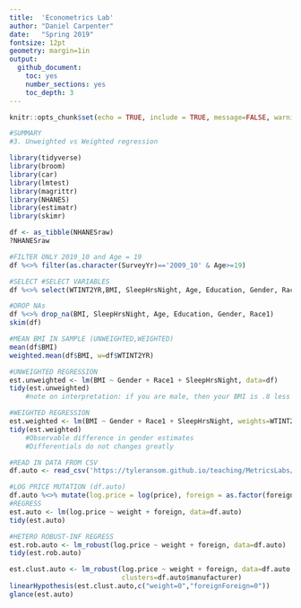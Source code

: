 ```yaml
---
title:  'Econometrics Lab'
author: "Daniel Carpenter"
date:   "Spring 2019"
fontsize: 12pt
geometry: margin=1in
output:
  github_document:
    toc: yes
    number_sections: yes
    toc_depth: 3
---
```

      
```r
knitr::opts_chunk$set(echo = TRUE, include = TRUE, message=FALSE, warning=FALSE)
```

```r
#SUMMARY
#3. Unweighted vs Weighted regression

library(tidyverse)
library(broom)
library(car)
library(lmtest)
library(magrittr)
library(NHANES)
library(estimatr)
library(skimr)

df <- as_tibble(NHANESraw)
?NHANESraw

#FILTER ONLY 2019_10 and Age = 19
df %<>% filter(as.character(SurveyYr)=='2009_10' & Age>=19)

#SELECT #SELECT VARIABLES
df %<>% select(WTINT2YR,BMI, SleepHrsNight, Age, Education, Gender, Race1)

#DROP NAs
df %<>% drop_na(BMI, SleepHrsNight, Age, Education, Gender, Race1)
skim(df)

#MEAN BMI IN SAMPLE (UNWEIGHTED,WEIGHTED)
mean(df$BMI)
weighted.mean(df$BMI, w=df$WTINT2YR)

#UNWEIGHTED REGRESSION
est.unweighted <- lm(BMI ~ Gender + Race1 + SleepHrsNight, data=df)
tidy(est.unweighted)
    #note on interpretation: if you are male, then your BMI is .8 less than female.

#WEIGHTED REGRESSION
est.weighted <- lm(BMI ~ Gender + Race1 + SleepHrsNight, weights=WTINT2YR, data=df)
tidy(est.weighted)
    #Observable difference in gender estimates
    #Differentials do not changes greatly

#READ IN DATA FROM CSV
df.auto <- read_csv('https://tyleransom.github.io/teaching/MetricsLabs/auto.csv')

#LOG PRICE MUTATION (df.auto)
df.auto %<>% mutate(log.price = log(price), foreign = as.factor(foreign))
#REGRESS
est.auto <- lm(log.price ~ weight + foreign, data=df.auto)
tidy(est.auto)

#HETERO ROBUST-INF REGRESS
est.rob.auto <- lm_robust(log.price ~ weight + foreign, data=df.auto)
tidy(est.rob.auto)

est.clust.auto <- lm_robust(log.price ~ weight + foreign, data=df.auto,
                            clusters=df.auto$manufacturer)
linearHypothesis(est.clust.auto,c("weight=0","foreignForeign=0"))
glance(est.auto)
```